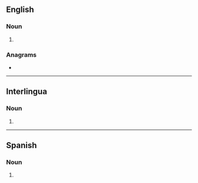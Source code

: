 {{also|anémias}}
==English==

===Noun===
{{head|en|noun form}}

# {{plural of|anemia|lang=en}}

===Anagrams===
* {{anagrams|en|a=aaeimns|aminase|amnesia}}

----

==Interlingua==

===Noun===
{{head|ia|noun form}}

# {{plural of|anemia|lang=ia}}

----

==Spanish==

===Noun===
{{head|es|noun form}}

# {{plural of|anemia|lang=es}}